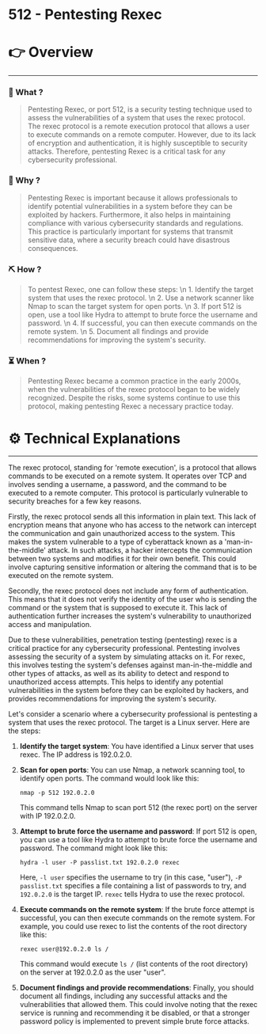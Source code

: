 # 512 - Pentesting Rexec


# 👉 Overview

---

### 👀 What ?

> Pentesting Rexec, or port 512, is a security testing technique used to assess the vulnerabilities of a system that uses the rexec protocol. The rexec protocol is a remote execution protocol that allows a user to execute commands on a remote computer. However, due to its lack of encryption and authentication, it is highly susceptible to security attacks. Therefore, pentesting Rexec is a critical task for any cybersecurity professional.
> 

### 🧐 Why ?

> Pentesting Rexec is important because it allows professionals to identify potential vulnerabilities in a system before they can be exploited by hackers. Furthermore, it also helps in maintaining compliance with various cybersecurity standards and regulations. This practice is particularly important for systems that transmit sensitive data, where a security breach could have disastrous consequences.
> 

### ⛏️ How ?

> To pentest Rexec, one can follow these steps: \n 1. Identify the target system that uses the rexec protocol. \n 2. Use a network scanner like Nmap to scan the target system for open ports. \n 3. If port 512 is open, use a tool like Hydra to attempt to brute force the username and password. \n 4. If successful, you can then execute commands on the remote system. \n 5. Document all findings and provide recommendations for improving the system's security.
> 

### ⏳ When ?

> Pentesting Rexec became a common practice in the early 2000s, when the vulnerabilities of the rexec protocol began to be widely recognized. Despite the risks, some systems continue to use this protocol, making pentesting Rexec a necessary practice today.
> 

# ⚙️ Technical Explanations

---

The rexec protocol, standing for 'remote execution', is a protocol that allows commands to be executed on a remote system. It operates over TCP and involves sending a username, a password, and the command to be executed to a remote computer. This protocol is particularly vulnerable to security breaches for a few key reasons.

Firstly, the rexec protocol sends all this information in plain text. This lack of encryption means that anyone who has access to the network can intercept the communication and gain unauthorized access to the system. This makes the system vulnerable to a type of cyberattack known as a 'man-in-the-middle' attack. In such attacks, a hacker intercepts the communication between two systems and modifies it for their own benefit. This could involve capturing sensitive information or altering the command that is to be executed on the remote system.

Secondly, the rexec protocol does not include any form of authentication. This means that it does not verify the identity of the user who is sending the command or the system that is supposed to execute it. This lack of authentication further increases the system's vulnerability to unauthorized access and manipulation.

Due to these vulnerabilities, penetration testing (pentesting) rexec is a critical practice for any cybersecurity professional. Pentesting involves assessing the security of a system by simulating attacks on it. For rexec, this involves testing the system's defenses against man-in-the-middle and other types of attacks, as well as its ability to detect and respond to unauthorized access attempts. This helps to identify any potential vulnerabilities in the system before they can be exploited by hackers, and provides recommendations for improving the system's security.

Let's consider a scenario where a cybersecurity professional is pentesting a system that uses the rexec protocol. The target is a Linux server. Here are the steps:

1. **Identify the target system**: You have identified a Linux server that uses rexec. The IP address is 192.0.2.0.
2. **Scan for open ports**: You can use Nmap, a network scanning tool, to identify open ports. The command would look like this:
    
    ```
    nmap -p 512 192.0.2.0
    
    ```
    
    This command tells Nmap to scan port 512 (the rexec port) on the server with IP 192.0.2.0.
    
3. **Attempt to brute force the username and password**: If port 512 is open, you can use a tool like Hydra to attempt to brute force the username and password. The command might look like this:
    
    ```
    hydra -l user -P passlist.txt 192.0.2.0 rexec
    
    ```
    
    Here, `-l user` specifies the username to try (in this case, "user"), `-P passlist.txt` specifies a file containing a list of passwords to try, and `192.0.2.0` is the target IP. `rexec` tells Hydra to use the rexec protocol.
    
4. **Execute commands on the remote system**: If the brute force attempt is successful, you can then execute commands on the remote system. For example, you could use rexec to list the contents of the root directory like this:
    
    ```
    rexec user@192.0.2.0 ls /
    
    ```
    
    This command would execute `ls /` (list contents of the root directory) on the server at 192.0.2.0 as the user "user".
    
5. **Document findings and provide recommendations**: Finally, you should document all findings, including any successful attacks and the vulnerabilities that allowed them. This could involve noting that the rexec service is running and recommending it be disabled, or that a stronger password policy is implemented to prevent simple brute force attacks.
